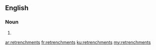 ==English==

===Noun===
{{head|en|noun plural form}}

# {{plural of|retrenchment|lang=en}}

[[ar:retrenchments]]
[[fr:retrenchments]]
[[ku:retrenchments]]
[[my:retrenchments]]